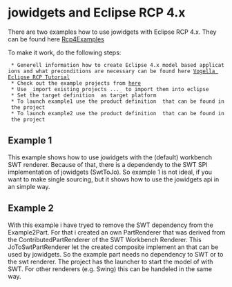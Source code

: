 = jowidgets and Eclipse RCP 4.x =

There are two examples how to use jowidgets with Eclipse RCP 4.x. They can be found here [http://code.google.com/p/jo-widgets/source/browse/#svn%2Ftrunk%2Frcp%2Fexamples Rcp4Examples]

To make it work, do the following steps:

  * Generell information how to create Eclipse 4.x model based applications and what preconditions are necessary can be found here [http://www.vogella.com/articles/EclipseRCP/article.html Vogella Eclipse RCP Tutorial]
  * Check out the example projects from [http://code.google.com/p/jo-widgets/source/browse/#svn%2Ftrunk%2Frcp%2Fexamples here]
  * Use _import existing projects ..._ to import them into eclipse
  * Set the target definition {{{org.jowidgets.examples.rcp.target}}} as target platform
  * To launch example1 use the product definition {{{org.jowidgets.examples.rcp.example1.product}}} that can be found in the project {{{org.jowidgets.examples.rcp.example1}}}
  * To launch example2 use the product definition {{{org.jowidgets.examples.rcp.example2.swt.product}}} that can be found in the project {{{org.jowidgets.examples.rcp.example2.swt}}}

== Example 1 ==

This example shows how to use jowidgets with the (default) workbench SWT renderer. Because of that, there is a dependendy to the SWT SPI implementation of jowidgets (SwtToJo). So example 1 is not ideal, if you want to make single sourcing, but it shows how to use the jowidgets api in an simple way.

== Example 2 ==

With this example i have tryed to remove the SWT dependency from the Example2Part. For that i created an own PartRenderer that was derived from the ContributedPartRenderer of the SWT Workbench Renderer. This JoToSwtPartRenderer let the created composite implement an {{{IProvider<IComposite>}}} that can be used by jowidgets. So the example part needs no dependency to SWT or to the swt renderer. The project {{{org.jowidgets.examples.rcp.example2.swt}}} has the launcher to start the model of {{{org.jowidgets.examples.rcp.example2.common}}} with SWT. For other renderers (e.g. Swing) this can be handeled in the same way.